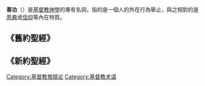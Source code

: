 {{Expand|time=2016-1-17}}
{{Expand English|time=2016-1-17}}
'''善功'''（{{Lang-en|'''good works'''}}）是[[基督教神學|基督教神學]]的專有名詞，指的是一個人的外在行為舉止，與之相對的是[[恩典|恩典]]或[[信念_(基督教)|信仰]]等內在特質。

==《舊約聖經》==
{{Empty section}}

==《新約聖經》==

{{Christianity-stub}}

[[Category:基督教救赎论|Category:基督教救赎论]]
[[Category:基督教术语|Category:基督教术语]]